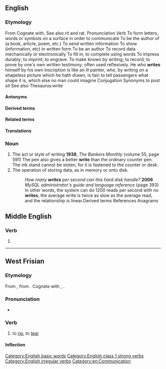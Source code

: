==English==

===Etymology===
From Cognate with, See also rit and rat. Pronunciation Verb To form letters, words or symbols on a surface in order to communicate To be the author of (a book, article, poem, etc.) To send written information  To show (information, etc) in written form To be an author To record data mechanically or electronically To fill in, to complete using words To impress durably; to imprint; to engrave. To make known by writing; to record; to prove by one's own written testimony; often used reflexively. He who '''writes''' himself by his own inscription is like an ill painter, who, by writing on a shapeless picture which he hath drawn, is fain to tell passengers what shape it is, which else no man could imagine Conjugation Synonyms  to post sit  See also Thesaurus:write

====Antonyms====
====Derived terms====
====Related terms====
====Translations====
===Noun===

# The act or style of writing '''1938''', ''The Bankers Monthly'' (volume 55, page 591) The pen also gives a better '''write''' than the ordinary counter pen. The ink stand cannot be stolen, for it is fastened to the counter or desk.
#The operation of storing data, as in memory or onto disk.
#:''How many '''writes''' per second can this hard disk handle?'' '''2006''' ''MySQL administrator's guide and language reference'' (page 393) In other words, the system can do 1200 reads per second with no '''writes''', the average write is twice as slow as the average read, and the relationship is linear.Derived terms References Anagrams

[[Category:English basic words]]
[[Category:English class 1 strong verbs]]
[[Category:English irregular verbs]]
[[Category:en:Communication]]

==Middle English==

===Verb===
{{head|enm|verb}}

# {{alt form|lang=enm|writen}}

----

==West Frisian==

===Etymology===
From {{inh|fy|ofs|wrīta}}, from {{der|ofs|gem-pro|*wrītaną}}. Cognate with {{cog|en|write}}, {{cog|nl|wrijten}}.

===Pronunciation===
* {{IPA|fy|/ˈvritə/}}

===Verb===
{{head|fy|verb}}

# to [[rip]], to [[tear]]

====Inflection====
{{fy-infl-verb-st|class=1|wryt|write|wriet||writen}}